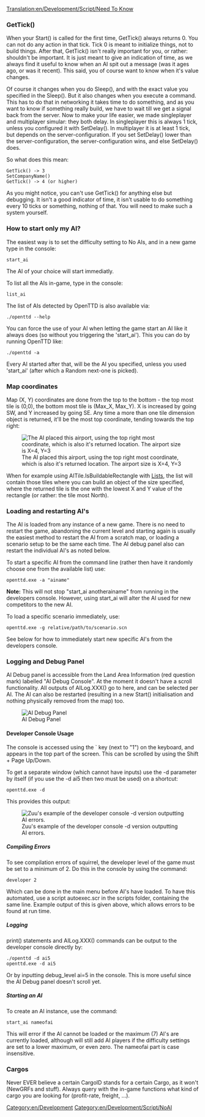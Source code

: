 [[Translation:en/Development/Script/Need To Know]]
===GetTick()===

When your Start() is called for the first time, GetTick() always returns 0. You can not do any action in that tick. Tick 0 is meant to initialize things, not to build things. After that, GetTick() isn't really important for you, or rather: shouldn't be important. It is just meant to give an indication of time, as we always find it useful to know when an AI spit out a message (was it ages ago, or was it recent). This said, you of course want to know when it's value changes.

Of course it changes when you do Sleep(), and with the exact value you specified in the Sleep(). But it also changes when you execute a command. This has to do that in networking it takes time to do something, and as you want to know if something really build, we have to wait till we get a signal back from the server. Now to make your life easier, we made singleplayer and multiplayer simular: they both delay. In singleplayer this is always 1 tick, unless you configured it with SetDelay(). In multiplayer it is at least 1 tick, but depends on the server-configuration. If you set SetDelay() lower than the server-configuration, the server-configuration wins, and else SetDelay() does.

So what does this mean:

 GetTick() -> 3
 SetCompanyName()
 GetTick() -> 4 (or higher)

As you might notice, you can't use GetTick() for anything else but debugging. It isn't a good indicator of time, it isn't usable to do something every 10 ticks or something, nothing of that. You will need to make such a system yourself.

===How to start only my AI?===

The easiest way is to set the difficulty setting to No AIs, and in a new game type in the console:

 start_ai <the name of your AI>

The AI of your choice will start immediatly.

To list all the AIs in-game, type in the console:

 list_ai

The list of AIs detected by OpenTTD is also available via:

 ./openttd --help

You can force the use of your AI when letting the game start an AI like it always does (so without you triggering the 'start_ai'). This you can do by running OpenTTD like:

 ./openttd -a <the name of your AI>

Every AI started after that, will be the AI you specified, unless you used 'start_ai' (after which a Random next-one is picked).

=== Map coordinates ===

Map (X, Y) coordinates are done from the top to the bottom - the top most tile is (0,0), the bottom most tile is (Max_X, Max_Y). X is increased by going SW, and Y increased by going SE. Any time a more than one tile dimension object is returned, it'll be the most top coordinate, tending towards the top right:

[[File:en/Development/Script/Ai-placed-coordinate-of-airport.png|frame|none|The AI placed this airport, using the top right most coordinate, which is also it's returned location. The airport size is X=4, Y=3]]

When for example using AITile.IsBuildableRectangle with [[en/Development/Script/Lists|Lists]], the list will contain those tiles where you can build an object of the size specified, where the returned tile is the one with the lowest X and Y value of the rectangle (or rather: the tile most North).

=== Loading and restarting AI's ===

The AI is loaded from any instance of a new game. There is no need to restart the game, abandoning the current level and starting again is usually the easiest method to restart the AI from a scratch map, or loading a scenario setup to be the same each time. The AI debug panel also can restart the individual AI's as noted below.

To start a specific AI from the command line (rather then have it randomly choose one from the available list) use:

 openttd.exe -a "ainame"

'''Note:''' This will not stop "start_ai anotherainame" from running in the developers console. However, using start_ai will alter the AI used for new competitors to the new AI.

To load a specific scenario immediately, use:

 openttd.exe -g relative/path/to/scenario.scn

See below for how to immediately start new specific AI's from the developers console.

=== Logging and Debug Panel ===

AI Debug panel is accessible from the Land Area Information (red question mark) labelled "AI Debug Console". At the moment it doesn't have a scroll functionality. All outputs of AILog.XXX() go to here, and can be selected per AI. The AI can also be restarted (resulting in a new Start() initialisation and nothing physically removed from the map) too.

[[File:en/Development/Script/Ai-debug-panel.png|frame|none|AI Debug Panel]]

==== Developer Console Usage ====

The console is accessed using the ` key (next to "1") on the keyboard, and appears in the top part of the screen. This can be scrolled by using the Shift + Page Up/Down.

To get a separate window (which cannot have inputs) use the -d parameter by itself (if you use the -d ai5 then two must be used) on a shortcut:

 openttd.exe -d

This provides this output:

[[File:en/Development/Script/Openttd -d.png|frame|none|Zuu's example of the developer console -d version outputting AI errors.]]

===== Compiling Errors =====

To see compilation errors of squirrel, the developer level of the game must be set to a minimum of 2. Do this in the console by using the command:

 developer 2

Which can be done in the main menu before AI's have loaded. To have this automated, use a script autoexec.scr in the scripts folder, containing the same line. Example output of this is given above, which allows errors to be found at run time.

===== Logging =====

print() statements and AILog.XXX() commands can be output to the developer console directly by:

 ./openttd -d ai5
 openttd.exe -d ai5

Or by inputting debug_level ai=5 in the console. This is more useful since the AI Debug panel doesn't scroll yet.

===== Starting an AI =====

To create an AI instance, use the command:

 start_ai nameofai

This will error if the AI cannot be loaded or the maximum (7) AI's are currently loaded, although will still add AI players if the difficulty settings are set to a lower maximum, or even zero. The nameofai part is case insensitive.

=== Cargos ===

Never EVER believe a certain CargoID stands for a certain Cargo, as it won't (NewGRFs and stuff). Always query with the in-game functions what kind of cargo you are looking for (profit-rate, freight, ...).

[[Category:en/Development]]
[[Category:en/Development/Script/NoAI]]